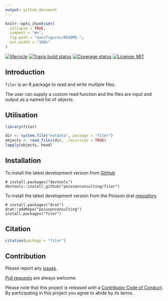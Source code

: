 ```yaml
---
output: github_document
---
```


<!-- README.md is generated from README.Rmd. Please edit that file -->

```r
knitr::opts_chunk$set(
  collapse = TRUE,
  comment = "#>",
  fig.path = "man/figures/README-",
  out.width = "100%"
)
```

[![lifecycle](https://img.shields.io/badge/lifecycle-experimental-orange.svg)](https://www.tidyverse.org/lifecycle/#experimental)
[![Travis build status](https://travis-ci.org/poissonconsulting/filer.svg?branch=master)](https://travis-ci.org/poissonconsulting/filer)
[![Coverage status](https://codecov.io/gh/poissonconsulting/filer/branch/master/graph/badge.svg)](https://codecov.io/github/poissonconsulting/filer?branch=master)
[![License: MIT](https://img.shields.io/badge/License-MIT-green.svg)](https://opensource.org/licenses/MIT)


## Introduction

`filer` is an R package to read and write multiple files.

The user can supply a custom read function and the files are input and output as a named list of objects.

## Utilisation

```r
library(filer)

dir <- system.file("extdata", package = "filer")
objects <- read_files(dir, .recursive = TRUE)
lapply(objects, head)
```

## Installation

To install the latest development version from [GitHub](https://github.com/poissonconsulting/filer)
```
# install.packages("devtools")
devtools::install_github("poissonconsulting/filer")
```

To install the latest development version from the Poisson drat [repository](https://github.com/poissonconsulting/drat)
```
# install.packages("drat")
drat::addRepo("poissonconsulting")
install.packages("filer")
```

## Citation

```r
citation(package = "filer")
```

## Contribution

Please report any [issues](https://github.com/poissonconsulting/filer/issues).

[Pull requests](https://github.com/poissonconsulting/filer/pulls) are always welcome.

Please note that this project is released with a [Contributor Code of Conduct](CONDUCT.md). 
By participating in this project you agree to abide by its terms.
